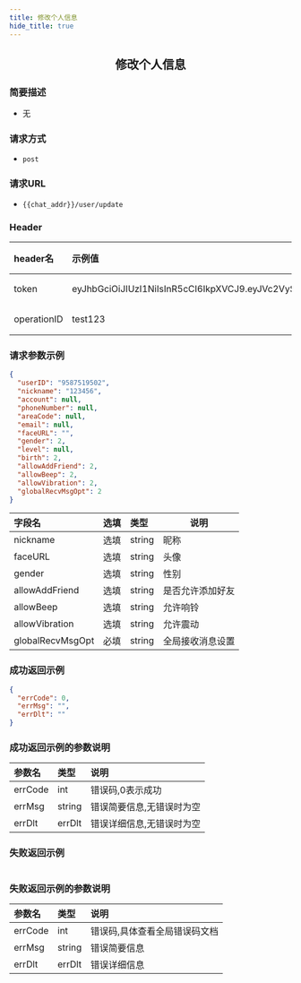 ```yaml
---
title: 修改个人信息
hide_title: true
---
```


<center>

## 修改个人信息

</center>

### 简要描述
- 无
### 请求方式
- `post` 
### 请求URL
- `{{chat_addr}}/user/update` 


### Header
|header名|示例值|选填|类型|说明|
|:----    |:-------    |:--- |---|------      |
|token|eyJhbGciOiJIUzI1NiIsInR5cCI6IkpXVCJ9.eyJVc2VySUQiOiJhZG1pbjIiLCJVc2VyVHlwZSI6MiwiZXhwIjoxNjk4OTE4Njg5LCJuYmYiOjE2OTExNDIzODksImlhdCI6MTY5MTE0MjY4OX0.oIpGc9Ka7tTuPYY34PeiqJwvfF0QZnhInomktOCtYAc|必填|string||
|operationID|test123|必填|string||


### 请求参数示例


```json
{
  "userID": "9587519502",
  "nickname": "123456",
  "account": null,
  "phoneNumber": null,
  "areaCode": null,
  "email": null,
  "faceURL": "",
  "gender": 2,
  "level": null,
  "birth": 2,
  "allowAddFriend": 2,
  "allowBeep": 2,
  "allowVibration": 2,
  "globalRecvMsgOpt": 2
}
```
|字段名|选填|类型|说明|
|:----    |:-------    |:--- |---|
|nickname|选填|string|昵称|
|faceURL|选填|string|头像|
|gender|选填|string|性别|
|allowAddFriend|选填|string|是否允许添加好友|
|allowBeep|选填|string|允许响铃|
|allowVibration|选填|string|允许震动|
|globalRecvMsgOpt|必填|string|全局接收消息设置|
### 成功返回示例


```json
{
  "errCode": 0,
  "errMsg": "",
  "errDlt": ""
}
```
### 成功返回示例的参数说明


|参数名|类型|说明|
|:----    |:-------    |:--- |
|errCode|int|错误码,0表示成功|
|errMsg|string|错误简要信息,无错误时为空|
|errDlt|errDlt|错误详细信息,无错误时为空|
### 失败返回示例


```json

```
### 失败返回示例的参数说明


|参数名|类型|说明|
|:----    |:-------    |:--- |
|errCode|int|错误码,具体查看全局错误码文档|
|errMsg|string|错误简要信息|
|errDlt|errDlt|错误详细信息|

